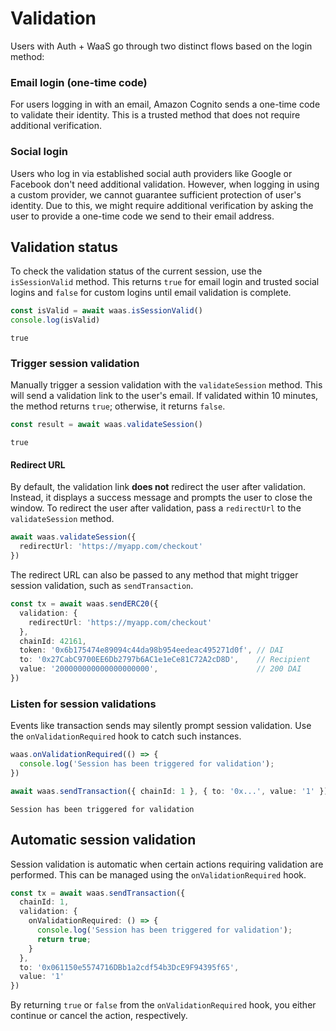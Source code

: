 # Validation

Users with Auth + WaaS go through two distinct flows based on the login method:

### Email login (one-time code)

For users logging in with an email, Amazon Cognito sends a one-time code to validate their identity. This is a trusted method that does not require additional verification.

### Social login

Users who log in via established social auth providers like Google or Facebook don't need additional validation. However, when logging in using a custom provider, we cannot guarantee sufficient protection of user's identity. Due to this, we might require additional verification by asking the user to provide a one-time code we send to their email address.

## Validation status

To check the validation status of the current session, use the `isSessionValid` method. This returns `true` for email login and trusted social logins and `false` for custom logins until email validation is complete.

```ts
const isValid = await waas.isSessionValid()
console.log(isValid)
```
```stdout
true
```

### Trigger session validation

Manually trigger a session validation with the `validateSession` method. This will send a validation link to the user's email. If validated within 10 minutes, the method returns `true`; otherwise, it returns `false`.

```ts
const result = await waas.validateSession()
```
```stdout
true
```

#### Redirect URL

By default, the validation link **does not** redirect the user after validation. Instead, it displays a success message and prompts the user to close the window. To redirect the user after validation, pass a `redirectUrl` to the `validateSession` method.

```ts
await waas.validateSession({
  redirectUrl: 'https://myapp.com/checkout'
})
```

The redirect URL can also be passed to any method that might trigger session validation, such as `sendTransaction`.

```ts
const tx = await waas.sendERC20({
  validation: {
    redirectUrl: 'https://myapp.com/checkout'
  },
  chainId: 42161,
  token: '0x6b175474e89094c44da98b954eedeac495271d0f', // DAI
  to: '0x27CabC9700EE6Db2797b6AC1e1eCe81C72A2cD8D',    // Recipient
  value: '200000000000000000000',                      // 200 DAI
})
```

### Listen for session validations

Events like transaction sends may silently prompt session validation. Use the `onValidationRequired` hook to catch such instances.

```ts
waas.onValidationRequired(() => {
  console.log('Session has been triggered for validation');
})

await waas.sendTransaction({ chainId: 1 }, { to: '0x...', value: '1' });
```
```stdout
Session has been triggered for validation
```

## Automatic session validation

Session validation is automatic when certain actions requiring validation are performed. This can be managed using the `onValidationRequired` hook.

```ts
const tx = await waas.sendTransaction({
  chainId: 1,
  validation: {
    onValidationRequired: () => {
      console.log('Session has been triggered for validation');
      return true;
    }
  },
  to: '0x061150e5574716DBb1a2cdf54b3DcE9F94395f65',
  value: '1'
})
```

By returning `true` or `false` from the `onValidationRequired` hook, you either continue or cancel the action, respectively.
